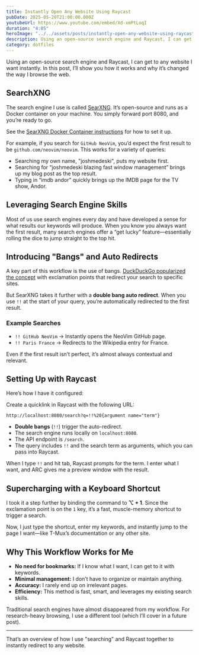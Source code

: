 ```yaml
---
title: Instantly Open Any Website Using Raycast
pubDate: 2025-05-20T21:00:00.000Z
youtubeUrl: https://www.youtube.com/embed/Xd-xmPtLoqI
duration: "4:05"
heroImage: "../../assets/posts/instantly-open-any-website-using-raycast.jpeg"
description: Using an open-source search engine and Raycast, I can get to any website I want instantly.
category: dotfiles
---
```


Using an open-source search engine and Raycast, I can get to any website I want instantly. In this post, I’ll show you how it works and why it’s changed the way I browse the web.

## SearchXNG

The search engine I use is called [SearXNG](https://github.com/searxng/searxng). It’s open-source and runs as a Docker container on your machine. You simply forward port 8080, and you’re ready to go.

See the [SearXNG Docker Container instructions](https://docs.searxng.org/admin/installation-docker.html) for how to set it up.

For example, if you search for `GitHub NeoVim`, you’d expect the first result to be `github.com/neovim/neovim`. This works for a variety of queries:

-  Searching my own name, "joshmedeski", puts my website first.
-  Searching for “joshmedeski blazing fast window management” brings up my blog post as the top result.
-  Typing in “imdb andor” quickly brings up the IMDB page for the TV show, Andor.

## Leveraging Search Engine Skills

Most of us use search engines every day and have developed a sense for what results our keywords will produce. When you know you always want the first result, many search engines offer a “get lucky” feature—essentially rolling the dice to jump straight to the top hit.

## Introducing "Bangs" and Auto Redirects

A key part of this workflow is the use of bangs. [DuckDuckGo popularized the concept](https://duckduckgo.com/bangs) with exclamation points that redirect your search to specific sites.

But SearXNG takes it further with a **double bang auto redirect**. When you use `!!` at the start of your query, you’re automatically redirected to the first result.

### Example Searches

-  `!! GitHub NeoVim` → Instantly opens the NeoVim GitHub page.
-  `!! Paris France` → Redirects to the Wikipedia entry for France.

Even if the first result isn’t perfect, it’s almost always contextual and relevant.

## Setting Up with Raycast

Here’s how I have it configured:

Create a quicklink in Raycast with the following URL:

```
http://localhost:8080/search?q=!!%20{argument name="term"}
```

-  **Double bangs** (`!!`) trigger the auto-redirect.
-  The search engine runs locally on `localhost:8080`.
-  The API endpoint is `/search`.
-  The query includes `!!` and the search term as arguments, which you can pass into Raycast.

When I type `!!` and hit tab, Raycast prompts for the term. I enter what I want, and ARC gives me a preview window with the result.

## Supercharging with a Keyboard Shortcut

I took it a step further by binding the command to **⌥ + 1**. Since the exclamation point is on the `1` key, it’s a fast, muscle-memory shortcut to trigger a search.

Now, I just type the shortcut, enter my keywords, and instantly jump to the page I want—like T-Mux’s documentation or any other site.

## Why This Workflow Works for Me

-  **No need for bookmarks:** If I know what I want, I can get to it with keywords.
-  **Minimal management:** I don’t have to organize or maintain anything.
-  **Accuracy:** I rarely end up on irrelevant pages.
-  **Efficiency:** This method is fast, smart, and leverages my existing search skills.

Traditional search engines have almost disappeared from my workflow. For research-heavy browsing, I use a different tool (which I’ll cover in a future post).

---

That’s an overview of how I use "searching" and Raycast together to instantly redirect to any website.
